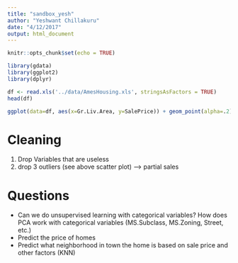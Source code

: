 ```yaml
---
title: "sandbox_yesh"
author: "Yeshwant Chillakuru"
date: "4/12/2017"
output: html_document
---
```


```r
knitr::opts_chunk$set(echo = TRUE)

library(gdata)
library(ggplot2)
library(dplyr)
```


```r

df <- read.xls('../data/AmesHousing.xls', stringsAsFactors = TRUE)
head(df)

```

```r
ggplot(data=df, aes(x=Gr.Liv.Area, y=SalePrice)) + geom_point(alpha=.2)
```

# Cleaning
  1. Drop Variables that are useless
  2. drop 3 outliers (see above scatter plot) --> partial sales
    
# Questions
  * Can we do unsupervised learning with categorical variables? How does PCA work with categorical variables (MS.Subclass, MS.Zoning, Street, etc.)
  * Predict the price of homes
  * Predict what neighborhood in town the home is based on sale price and other factors (KNN)

  
  
  
  
  
  

